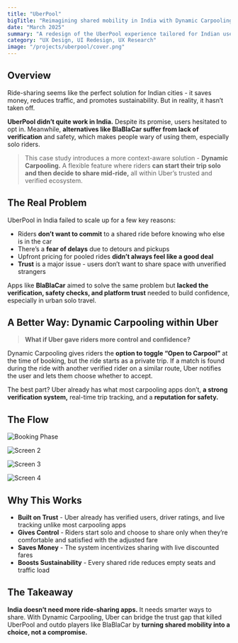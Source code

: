 ```yaml
---
title: "UberPool"
bigTitle: "Reimagining shared mobility in India with Dynamic Carpooling"
date: "March 2025"
summary: "A redesign of the UberPool experience tailored for Indian users - addressing trust issues and user hesitations around ride-sharing through a new Dynamic Carpooling model"
category: "UX Design, UI Redesign, UX Research"
image: "/projects/uberpool/cover.png"
---
```


## Overview

Ride-sharing seems like the perfect solution for Indian cities - it saves money, reduces traffic, and promotes sustainability. But in reality, it hasn’t taken off.

**UberPool didn’t quite work in India.** Despite its promise, users hesitated to opt in. Meanwhile, **alternatives like BlaBlaCar suffer from lack of verification** and safety, which makes people wary of using them, especially solo riders.

> This case study introduces a more context-aware solution - **Dynamic Carpooling.** A flexible feature where riders **can start their trip solo and then decide to share mid-ride,** all within Uber’s trusted and verified ecosystem.

## The Real Problem

UberPool in India failed to scale up for a few key reasons:

- Riders **don’t want to commit** to a shared ride before knowing who else is in the car
- There’s a **fear of delays** due to detours and pickups
- Upfront pricing for pooled rides **didn’t always feel like a good deal**
- **Trust** is a major issue - users don’t want to share space with unverified strangers

Apps like **BlaBlaCar** aimed to solve the same problem but **lacked the verification, safety checks, and platform trust** needed to build confidence, especially in urban solo travel.


## A Better Way: Dynamic Carpooling within Uber

> **What if Uber gave riders more control and confidence?**

Dynamic Carpooling gives riders the **option to toggle “Open to Carpool”** at the time of booking, but the ride starts as a private trip. If a match is found during the ride with another verified rider on a similar route, Uber notifies the user and lets them choose whether to accept.

The best part? Uber already has what most carpooling apps don’t, **a strong verification system,** real-time trip tracking, and a **reputation for safety.**

## The Flow 

<Image
  src="/projects/uberpool/screen1.webp"
  alt="Booking Phase"
  width={2580}
  height={1691}
  caption="Booking Phase - Users toggle 'Open to Carpool?' before booking. No impact on their initial fare or ETA."
  contained
  size="lg"
/>

<Image
  src="/projects/uberpool/screen2.webp"
  alt="Screen 2"
  width={2580}
  height={1691}
  caption="The ride begins as a private trip. If another rider enables carpooling and their route aligns, the system finds a match"
  contained
  size="lg"
/>

<Image
  src="/projects/uberpool/screen3.webp"
  alt="Screen 3"
  width={2580}
  height={1691}
  caption="A push notification appears on their lock screen when there is a match. Riders can tap to open the
Uber app and review details"
  contained
  size="lg"
/>

<Image
  src="/projects/uberpool/details.png"
  alt="Screen 4"
  width={2580}
  height={1691}
  caption="A popup prompts that someone is looking to share the ride. New fare after
sharing is displayed. Accept and Decline buttons are shown to the user for quick decision making"
  contained
  size="lg"
/>


## Why This Works

- **Built on Trust** - Uber already has verified users, driver ratings, and live tracking unlike most carpooling apps
- **Gives Control** - Riders start solo and choose to share only when they’re comfortable and satisfied with the adjusted fare
- **Saves Money** - The system incentivizes sharing with live discounted fares
- **Boosts Sustainability** - Every shared ride reduces empty seats and traffic load

## The Takeaway
**India doesn’t need more ride-sharing apps.** It needs smarter ways to share. With Dynamic Carpooling, Uber can bridge the trust gap that killed UberPool and outdo players like BlaBlaCar by **turning shared mobility into a choice, not a compromise.**

